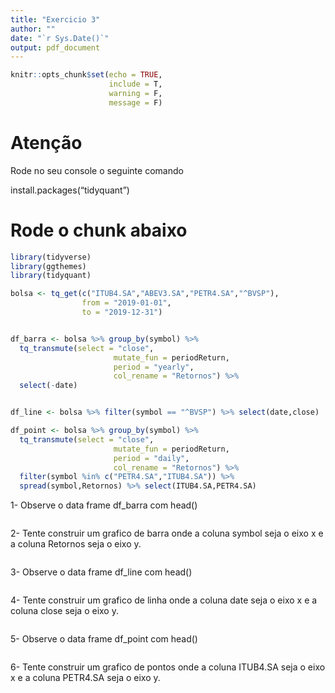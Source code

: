```yaml
---
title: "Exercicio 3"
author: ""
date: "`r Sys.Date()`"
output: pdf_document
---
```


```r
knitr::opts_chunk$set(echo = TRUE,
                      include = T,
                      warning = F,
                      message = F)
```
# Atenção

Rode no seu console o seguinte comando

install.packages("tidyquant")


# Rode o chunk abaixo

```r
library(tidyverse)
library(ggthemes)
library(tidyquant)

bolsa <- tq_get(c("ITUB4.SA","ABEV3.SA","PETR4.SA","^BVSP"),
                from = "2019-01-01",
                to = "2019-12-31")


df_barra <- bolsa %>% group_by(symbol) %>%
  tq_transmute(select = "close",
                       mutate_fun = periodReturn,
                       period = "yearly",
                       col_rename = "Retornos") %>%
  select(-date)


df_line <- bolsa %>% filter(symbol == "^BVSP") %>% select(date,close)

df_point <- bolsa %>% group_by(symbol) %>%
  tq_transmute(select = "close",
                       mutate_fun = periodReturn,
                       period = "daily",
                       col_rename = "Retornos") %>%
  filter(symbol %in% c("PETR4.SA","ITUB4.SA")) %>% 
  spread(symbol,Retornos) %>% select(ITUB4.SA,PETR4.SA)


```


1- Observe o data frame df_barra com head()

```r

```

2- Tente construir um grafico de barra onde a coluna symbol seja o eixo x e a coluna Retornos seja o eixo y. 

```r

```


3- Observe o data frame df_line com head()

```r

```

4- Tente construir um grafico de linha onde a coluna date seja o eixo x e a coluna close seja o eixo y. 

```r

```


5- Observe o data frame df_point com head()

```r

```

6- Tente construir um grafico de pontos onde a coluna ITUB4.SA seja o eixo x e a coluna PETR4.SA seja o eixo y. 

```r

```









